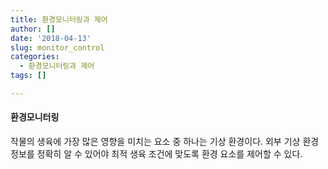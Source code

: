 ```yaml
---
title: 환경모니터링과 제어
author: []
date: '2018-04-13'
slug: monitor_control
categories:
  - 환경모니터링과 제어
tags: []

---
```


#### 환경모니터링 

작물의 생육에 가장 많은 영향을 미치는 요소 중 하나는 기상 환경이다. 외부 기상 환경 정보를 정확히 알 수 있어야 최적 생육 조건에 맞도록 환경 요소를 제어할 수 있다.

